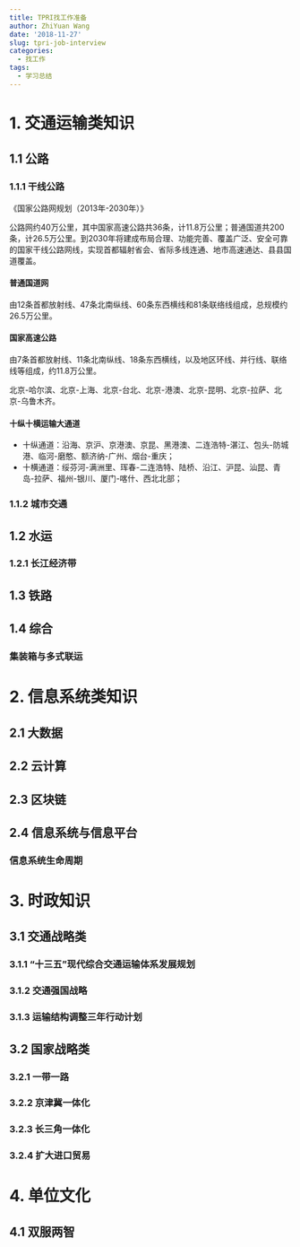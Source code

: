 ```yaml
---
title: TPRI找工作准备
author: ZhiYuan Wang
date: '2018-11-27'
slug: tpri-job-interview
categories:
  - 找工作
tags:
  - 学习总结
---
```


# 1. 交通运输类知识

## 1.1 公路

### 1.1.1 干线公路

《国家公路网规划（2013年-2030年）》

公路网约40万公里，其中国家高速公路共36条，计11.8万公里；普通国道共200条，计26.5万公里。到2030年将建成布局合理、功能完善、覆盖广泛、安全可靠的国家干线公路网线，实现首都辐射省会、省际多线连通、地市高速通达、县县国道覆盖。

#### 普通国道网

由12条首都放射线、47条北南纵线、60条东西横线和81条联络线组成，总规模约26.5万公里。

#### 国家高速公路

由7条首都放射线、11条北南纵线、18条东西横线，以及地区环线、并行线、联络线等组成，约11.8万公里。

北京-哈尔滨、北京-上海、北京-台北、北京-港澳、北京-昆明、北京-拉萨、北京-乌鲁木齐。

#### 十纵十横运输大通道

- 十纵通道：沿海、京沪、京港澳、京昆、黑港澳、二连浩特-湛江、包头-防城港、临河-磨憨、额济纳-广州、烟台-重庆；
- 十横通道：绥芬河-满洲里、珲春-二连浩特、陆桥、沿江、沪昆、汕昆、青岛-拉萨、福州-银川、厦门-喀什、西北北部；

### 1.1.2 城市交通



## 1.2 水运

### 1.2.1 长江经济带


## 1.3 铁路 

## 1.4 综合

### 集装箱与多式联运

# 2. 信息系统类知识

## 2.1 大数据

## 2.2 云计算

## 2.3 区块链

## 2.4 信息系统与信息平台

### 信息系统生命周期

# 3. 时政知识

## 3.1 交通战略类

### 3.1.1 “十三五”现代综合交通运输体系发展规划

### 3.1.2 交通强国战略

### 3.1.3 运输结构调整三年行动计划

## 3.2 国家战略类

### 3.2.1 一带一路

### 3.2.2 京津冀一体化

### 3.2.3 长三角一体化

### 3.2.4 扩大进口贸易

# 4. 单位文化

## 4.1 双服两智


